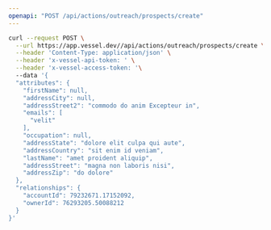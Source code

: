 ```yaml
---
openapi: "POST /api/actions/outreach/prospects/create"
---
```


<RequestExample>

```bash Request
curl --request POST \
  --url https://app.vessel.dev//api/actions/outreach/prospects/create \
  --header 'Content-Type: application/json' \
  --header 'x-vessel-api-token: ' \
  --header 'x-vessel-access-token: '\ 
  --data '{
  "attributes": {
    "firstName": null,
    "addressCity": null,
    "addressStreet2": "commodo do anim Excepteur in",
    "emails": [
      "velit"
    ],
    "occupation": null,
    "addressState": "dolore elit culpa qui aute",
    "addressCountry": "sit enim id veniam",
    "lastName": "amet proident aliquip",
    "addressStreet": "magna non laboris nisi",
    "addressZip": "do dolore"
  },
  "relationships": {
    "accountId": 79232671.17152092,
    "ownerId": 76293205.50088212
  }
}'
```

</RequestExample>


      